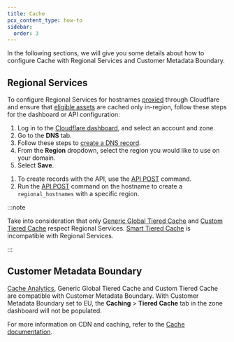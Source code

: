 ```yaml
---
title: Cache
pcx_content_type: how-to
sidebar:
  order: 3
---
```



In the following sections, we will give you some details about how to configure Cache with Regional Services and Customer Metadata Boundary.

## Regional Services

To configure Regional Services for hostnames [proxied](/dns/proxy-status/) through Cloudflare and ensure that [eligible assets](/cache/concepts/default-cache-behavior/) are cached only in-region, follow these steps for the dashboard or API configuration:

<Tabs syncKey="dashPlusAPI"> <TabItem label="Dashboard">

1. Log in to the [Cloudflare dashboard](https://dash.cloudflare.com/), and select an account and zone.
2. Go to the **DNS** tab.
3. Follow these steps to [create a DNS record](/dns/manage-dns-records/how-to/create-dns-records/).
4. From the **Region** dropdown, select the region you would like to use on your domain.
5. Select **Save**.

</TabItem>

<TabItem label="API">

1. To create records with the API, use the [API POST](/api/resources/dns/subresources/records/methods/create/) command.
2. Run the [API POST](/data-localization/regional-services/get-started/#configure-regional-services-via-api) command on the hostname to create a `regional_hostnames` with a specific region.

</TabItem> </Tabs>

:::note

Take into consideration that only [Generic Global Tiered Cache](/cache/how-to/tiered-cache/#generic-global-tiered-cache) and [Custom Tiered Cache](/cache/how-to/tiered-cache/#custom-tiered-cache) respect Regional Services. [Smart Tiered Cache](/cache/how-to/tiered-cache/#smart-tiered-cache) is incompatible with Regional Services.

:::

## Customer Metadata Boundary

[Cache Analytics](/cache/performance-review/cache-analytics/), Generic Global Tiered Cache and Custom Tiered Cache are compatible with Customer Metadata Boundary. With Customer Metadata Boundary set to EU, the **Caching** > **Tiered Cache** tab in the zone dashboard will not be populated.

For more information on CDN and caching, refer to the [Cache documentation](/cache/).
